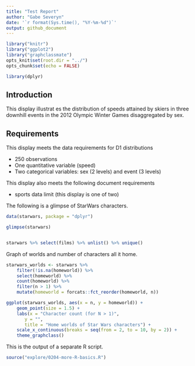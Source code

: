 ```yaml
---
title: "Test Report"
author: "Gabe Severyn"
date: '`r format(Sys.time(), "%Y-%m-%d")`'
output: github_document
---
```


```r
library("knitr")  
library("ggplot2")
library("graphclassmate")
opts_knit$set(root.dir = "../")  
opts_chunk$set(echo = FALSE) 

library(dplyr)
```

## Introduction

This display illustrat es the distribution of speeds attained by skiers
in three downhill events in the 2012 Olympic Winter Games disaggregated
by sex.

## Requirements 

This display meets the data requirements for D1 distributions

- 250 observations 
- One quantitative variable (speed) 
- Two categorical variables: sex (2 levels) and event (3 levels)  

This display also meets the following document requirements 

- sports data limit (this display is one of two) 


The following is a glimpse of StarWars characters.
```r
data(starwars, package = "dplyr")

glimpse(starwars)


starwars %>% select(films) %>% unlist() %>% unique()
```


Graph of worlds and number of characters all it home.
```r
starwars_worlds <- starwars %>% 
    filter(!is.na(homeworld)) %>% 
    select(homeworld) %>% 
    count(homeworld) %>% 
    filter(n > 1) %>% 
    mutate(homeworld = forcats::fct_reorder(homeworld, n))

ggplot(starwars_worlds, aes(x = n, y = homeworld)) +
    geom_point(size = 1.5) +
    labs(x = "Character count (for N > 1)", 
       y = "", 
       title = "Home worlds of Star Wars characters") + 
    scale_x_continuous(breaks = seq(from = 2, to = 10, by = 2)) +
    theme_graphclass()
```

This is the output of a separate R script.
```r
source("explore/0204-more-R-basics.R")
```

